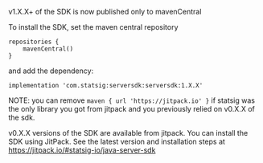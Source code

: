 v1.X.X+ of the SDK is now published only to mavenCentral

To install the SDK, set the maven central repository

```
repositories {
    mavenCentral()
}
```

and add the dependency:

```
implementation 'com.statsig:serversdk:serversdk:1.X.X'
```

NOTE: you can remove `maven { url 'https://jitpack.io' }` if statsig was the only library you got from jitpack and you previously relied on v0.X.X of the sdk.


v0.X.X versions of the SDK are available from jitpack. You can install the SDK using JitPack. See the latest version and installation steps at https://jitpack.io/#statsig-io/java-server-sdk

